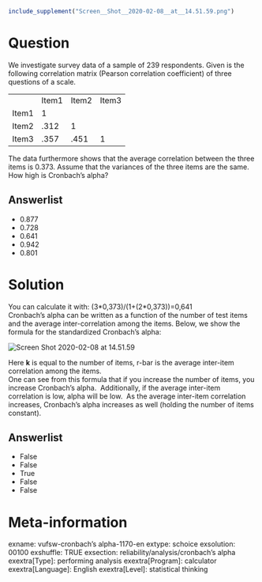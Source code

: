 ```r
include_supplement("Screen__Shot__2020-02-08__at__14.51.59.png")
```

Question
========
We investigate survey data of a sample of 239 respondents. Given is the
following correlation matrix (Pearson correlation coefficient) of three
questions of a scale.  
  

<table>
<colgroup>
<col style="width: 25%" />
<col style="width: 25%" />
<col style="width: 25%" />
<col style="width: 25%" />
</colgroup>
<tbody>
<tr class="odd">
<td class="tvcss_2"><br />
</td>
<td class="tvcss_3">Item1</td>
<td class="tvcss_4">Item2</td>
<td class="tvcss_4">Item3</td>
</tr>
<tr class="even">
<td class="tvcss_2">Item1<br />
</td>
<td class="tvcss_3">1<br />
</td>
<td class="tvcss_4"><br />
</td>
<td class="tvcss_4"><br />
</td>
</tr>
<tr class="odd">
<td class="tvcss_2">Item2</td>
<td class="tvcss_3">.312</td>
<td class="tvcss_4">1</td>
<td class="tvcss_4"><br />
</td>
</tr>
<tr class="even">
<td class="tvcss_2">Item3</td>
<td class="tvcss_3">.357</td>
<td class="tvcss_4">.451</td>
<td class="tvcss_4">1</td>
</tr>
</tbody>
</table>

  
The data furthermore shows that the average correlation between the
three items is 0.373. Assume that the variances of the three items are
the same. How high is Cronbach's alpha?

Answerlist
----------
* 0.877
* 0.728
* 0.641
* 0.942
* 0.801

Solution
========





You can calculate it with: (3\*0,373)/(1+(2\*0,373))=0,641  
Cronbach’s alpha can be written as a function of the number of test
items and the average inter-correlation among the items. Below, we show
the formula for the standardized Cronbach’s alpha:  
  
<img src="Screen__Shot__2020-02-08__at__14.51.59.png"
class="fr-fic fr-dii tvcss_7"
alt="Screen Shot 2020-02-08 at 14.51.59" />  
  
Here **k** is equal to the number of items, r-bar is the average
inter-item correlation among the items.  
One can see from this formula that if you increase the number of items,
you increase Cronbach’s alpha.  Additionally, if the average inter-item
correlation is low, alpha will be low.  As the average inter-item
correlation increases, Cronbach’s alpha increases as well (holding the
number of items constant).



Answerlist
----------
* False
* False
* True
* False
* False

Meta-information
================
exname: vufsw-cronbach's alpha-1170-en
extype: schoice
exsolution: 00100
exshuffle: TRUE
exsection: reliability/analysis/cronbach's alpha
exextra[Type]: performing analysis
exextra[Program]: calculator
exextra[Language]: English
exextra[Level]: statistical thinking

